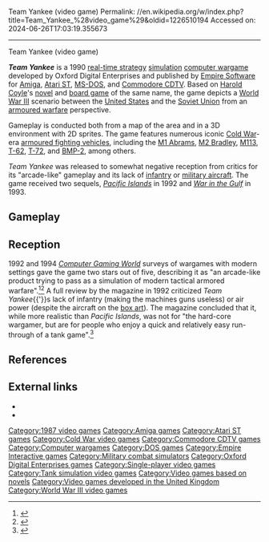 Team Yankee (video game)
Permalink: //en.wikipedia.org/w/index.php?title=Team_Yankee_%28video_game%29&oldid=1226510194
Accessed on: 2024-06-26T17:03:19.355673



------
Team Yankee (video game)
{{Short description|1990 video game}}
{{Infobox video game
| title = Team Yankee
| image = Team Yankee Coverart.png
| image_size = 250px
| caption = 
| developer = Oxford Digital Enterprises
| publisher = [[Empire Interactive|Empire Software]]
| artist = Kevin R. Ayre <br> Gareth B. Williams
| released = 1990
| genre = [[Computer wargame]], [[real-time strategy]], [[simulation video game]]
| modes = [[Single-player]]
| platforms = [[Amiga]], [[Atari ST]], [[MS-DOS]], [[Commodore CDTV|CDTV]]
}}

'''''Team Yankee''''' is a 1990 [[real-time strategy]] [[Simulation video game|simulation]] [[computer wargame]] developed by Oxford Digital Enterprises and published by [[Empire Software]] for [[Amiga]], [[Atari ST]], [[MS-DOS]], and [[Commodore CDTV]]. Based on [[Harold Coyle]]'s [[Team Yankee|novel]] and [[Team Yankee (board game)|board game]] of the same name, the game depicts a [[World War III]] scenario between the [[United States]] and the [[Soviet Union]] from an [[armoured warfare]] perspective.

Gameplay is conducted both from a map of the area and in a 3D environment with 2D sprites. The game features numerous iconic [[Cold War]]-era [[armoured fighting vehicle]]s, including the [[M1 Abrams]], [[M2 Bradley]], [[M113 armored personnel carrier|M113]], [[T-62]], [[T-72]], and [[BMP-2]], among others.

''Team Yankee'' was released to somewhat negative reception from critics for its "arcade-like" gameplay and its lack of [[infantry]] or [[military aircraft]]. The game received two sequels, ''[[Pacific Islands (video game)|Pacific Islands]]'' in 1992 and ''[[War in the Gulf]]'' in 1993.

==Gameplay==
{{Empty section|date=July 2021}}

==Reception==
1992 and 1994 ''[[Computer Gaming World]]'' surveys of wargames with modern settings gave the game two stars out of five, describing it as "an arcade-like product trying to pass as a simulation of modern tactical armored warfare".<ref name="brooks199206">{{cite magazine | url=http://www.cgwmuseum.org/galleries/index.php?year=1992&pub=2&id=95 | title=The Modern Games: 1950 - 2000 | magazine=Computer Gaming World | date=June 1992 | accessdate=24 November 2013 | author=Brooks, M. Evan | pages=120}}</ref><ref name="brooks199401">{{Cite magazine | last=Brooks | first=M. Evan | date=January 1994 | title=War In Our Time / A Survey Of Wargames From 1950-2000 | url=http://www.cgwmuseum.org/galleries/index.php?year=1994&pub=2&id=114 | magazine=Computer Gaming World | pages=194–212}}</ref> A full review by the magazine in 1992 criticized ''Team Yankee''{{'}}s lack of infantry (making the machines guns useless) or air power (despite the aircraft on the [[box art]]). The magazine concluded that it, while more realistic than ''Pacific Islands'', was not for "the hard-core wargamer, but are for people who enjoy a quick and relatively easy run-through of a tank game".<ref name="savage199212">{{cite magazine | url=http://www.cgwmuseum.org/galleries/index.php?year=1992&pub=2&id=101 | title=Empire's Team Yankee & Pacific Islands | magazine=Computer Gaming World | date=December 1992 | accessdate=5 July 2014 | author=Savage, Richard | pages=172}}</ref>

==References==
{{Reflist}}

==External links==
* {{abime|id=1324}}
* {{atarimania|id=10484}}

[[Category:1987 video games]]
[[Category:Amiga games]]
[[Category:Atari ST games]]
[[Category:Cold War video games]]
[[Category:Commodore CDTV games]]
[[Category:Computer wargames]]
[[Category:DOS games]]
[[Category:Empire Interactive games]]
[[Category:Military combat simulators]]
[[Category:Oxford Digital Enterprises games]]
[[Category:Single-player video games]]
[[Category:Tank simulation video games]]
[[Category:Video games based on novels]]
[[Category:Video games developed in the United Kingdom]]
[[Category:World War III video games]]


{{strategy-videogame-stub}}